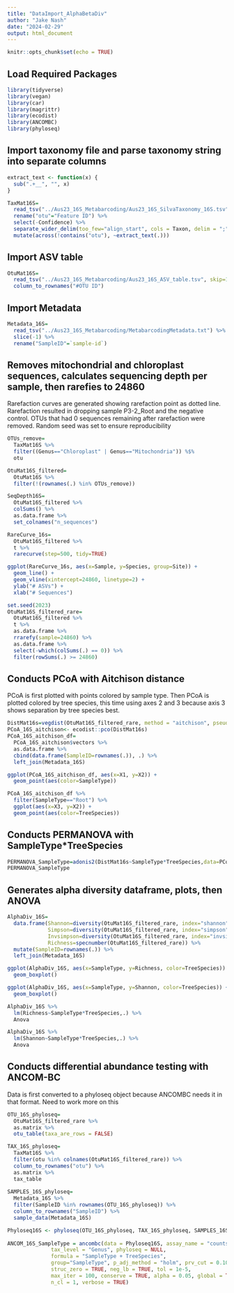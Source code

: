 ```yaml
---
title: "DataImport_AlphaBetaDiv"
author: "Jake Nash"
date: "2024-02-29"
output: html_document
---
```


```r
knitr::opts_chunk$set(echo = TRUE)
```

## Load Required Packages
```r
library(tidyverse)
library(vegan)
library(car)
library(magrittr)
library(ecodist)
library(ANCOMBC)
library(phyloseq)
```

## Import taxonomy file and parse taxonomy string into separate columns
```r
extract_text <- function(x) {
  sub(".+__", "", x)
}

TaxMat16S=
  read_tsv("../Aus23_16S_Metabarcoding/Aus23_16S_SilvaTaxonomy_16S.tsv") %>%
  rename("otu"="Feature ID") %>%
  select(-Confidence) %>%
  separate_wider_delim(too_few="align_start", cols = Taxon, delim = ";", names = c("Kingdom", "Phylum","Class", "Order","Family","Genus","Species")) %>%
  mutate(across(!contains("otu"), ~extract_text(.)))
```

## Import ASV table
```r
OtuMat16S=
  read_tsv("../Aus23_16S_Metabarcoding/Aus23_16S_ASV_table.tsv", skip=1) %>%
  column_to_rownames("#OTU ID")
```

## Import Metadata
```r
Metadata_16S=
  read_tsv("../Aus23_16S_Metabarcoding/MetabarcodingMetadata.txt") %>%
  slice(-1) %>%
  rename("SampleID"=`sample-id`)
```

## Removes mitochondrial and chloroplast sequences, calculates sequencing depth per sample, then rarefies to 24860
Rarefaction curves are generated showing rarefaction point as dotted line. Rarefaction resulted in dropping sample P3-2_Root and the negative control. OTUs that had 0 sequences remaining after rarefaction were removed. Random seed was set to ensure reproducibility
```r
OTUs_remove=
  TaxMat16S %>%
  filter((Genus=="Chloroplast" | Genus=="Mitochondria")) %$%
  otu

OtuMat16S_filtered=
  OtuMat16S %>% 
  filter(!(rownames(.) %in% OTUs_remove))

SeqDepth16S=
  OtuMat16S_filtered %>%
  colSums() %>%
  as.data.frame %>%
  set_colnames("n_sequences")

RareCurve_16s=
  OtuMat16S_filtered %>%
  t %>%
  rarecurve(step=500, tidy=TRUE)

ggplot(RareCurve_16s, aes(x=Sample, y=Species, group=Site)) +
  geom_line() +
  geom_vline(xintercept=24860, linetype=2) +
  ylab("# ASVs") +
  xlab("# Sequences")

set.seed(2023)
OtuMat16S_filtered_rare=
  OtuMat16S_filtered %>%
  t %>%
  as.data.frame %>%
  rrarefy(sample=24860) %>%
  as.data.frame %>%
  select(-which(colSums(.) == 0)) %>%
  filter(rowSums(.) >= 24860)
```

## Conducts PCoA with Aitchison distance
PCoA is first plotted with points colored by sample type. Then PCoA is plotted colored by tree species, this time using axes 2 and 3 because axis 3 shows separation by tree species best.
```r
DistMat16s=vegdist(OtuMat16S_filtered_rare, method = "aitchison", pseudocount=1)
PCoA_16S_aitchison<- ecodist::pco(DistMat16s)
PCoA_16S_aitchison_df=
  PCoA_16S_aitchison$vectors %>%
  as.data.frame %>%
  cbind(data.frame(SampleID=rownames(.)), .) %>%
  left_join(Metadata_16S)

ggplot(PCoA_16S_aitchison_df, aes(x=X1, y=X2)) +
  geom_point(aes(color=SampleType))

PCoA_16S_aitchison_df %>%
  filter(SampleType=="Root") %>%
  ggplot(aes(x=X3, y=X2)) +
  geom_point(aes(color=TreeSpecies))
```

## Conducts PERMANOVA with SampleType*TreeSpecies
```r
PERMANOVA_SampleType=adonis2(DistMat16s~SampleType*TreeSpecies,data=PCoA_16S_aitchison_df)
PERMANOVA_SampleType
```

## Generates alpha diversity dataframe, plots, then ANOVA
```r
AlphaDiv_16S=
  data.frame(Shannon=diversity(OtuMat16S_filtered_rare, index="shannon"),
             Simpson=diversity(OtuMat16S_filtered_rare, index="simpson"),
             Invsimpson=diversity(OtuMat16S_filtered_rare, index="invsimpson"),
             Richness=specnumber(OtuMat16S_filtered_rare)) %>%
  mutate(SampleID=rownames(.)) %>%
  left_join(Metadata_16S)

ggplot(AlphaDiv_16S, aes(x=SampleType, y=Richness, color=TreeSpecies)) +
  geom_boxplot()

ggplot(AlphaDiv_16S, aes(x=SampleType, y=Shannon, color=TreeSpecies)) +
  geom_boxplot()

AlphaDiv_16S %>%
  lm(Richness~SampleType*TreeSpecies,.) %>%
  Anova

AlphaDiv_16S %>%
  lm(Shannon~SampleType*TreeSpecies,.) %>%
  Anova
```


## Conducts differential abundance testing with ANCOM-BC
Data is first converted to a phyloseq object because ANCOMBC needs it in that format. Need to work more on this
```r
OTU_16S_phyloseq=
  OtuMat16S_filtered_rare %>%
  as.matrix %>%
  otu_table(taxa_are_rows = FALSE)

TAX_16S_phyloseq=
  TaxMat16S %>%
  filter(otu %in% colnames(OtuMat16S_filtered_rare)) %>%
  column_to_rownames("otu") %>%
  as.matrix %>%
  tax_table
  
SAMPLES_16S_phyloseq=
  Metadata_16S %>%
  filter(SampleID %in% rownames(OTU_16S_phyloseq)) %>%
  column_to_rownames("SampleID") %>%
  sample_data(Metadata_16S)

Phyloseq16S <- phyloseq(OTU_16S_phyloseq, TAX_16S_phyloseq, SAMPLES_16S_phyloseq)
  
ANCOM_16S_SampleType = ancombc(data = Phyloseq16S, assay_name = "counts", 
              tax_level = "Genus", phyloseq = NULL, 
              formula = "SampleType + TreeSpecies", 
              group="SampleType", p_adj_method = "holm", prv_cut = 0.10, lib_cut = 1000, 
              struc_zero = TRUE, neg_lb = TRUE, tol = 1e-5, 
              max_iter = 100, conserve = TRUE, alpha = 0.05, global = TRUE,
              n_cl = 1, verbose = TRUE)

```
